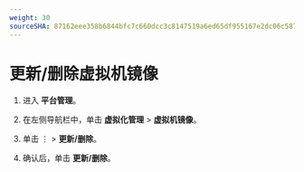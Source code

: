 ```yaml
---
weight: 30
sourceSHA: 87162eee358b6844bfc7c660dcc3c8147519a6ed65df955167e2dc06c587d504
---
```


# 更新/删除虚拟机镜像

1. 进入 **平台管理**。

2. 在左侧导航栏中，单击 **虚拟化管理** > **虚拟机镜像**。

3. 单击 ⋮ > **更新/删除**。

4. 确认后，单击 **更新/删除**。
